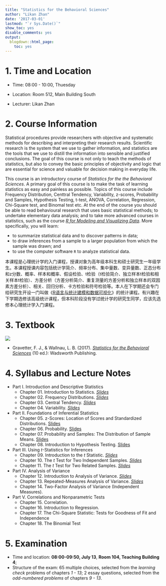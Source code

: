 ```yaml
---
title: "Statistics for the Behavioral Sciences"
author: "Likan Zhan"
date: '2017-03-01'
lastmod: "`r Sys.Date()`"
show_toc: yes
disable_comments: yes
output:
  blogdown::html_page:
    toc: yes
---
```


# 1. Time and Location

- Time: 08:00 - 10:00, Thuesday

- Location: Room 512, Main Building South

- Lecturer: Likan Zhan

# 2. Course Information

Statistical procedures provide researchers with objective and systematic methods for describing and interpreting their research results. Scientific research is the system that we use to gather information, and statistics are the tools that we use to distill the information into sensible and justified conclusions. The goal of this course is not only to teach the methods of statistics, but also to convey the basic principles of objectivity and logic that are essential for science and valuable for decision making in everyday life.

This course is an introductory course of *Statistics for the the Behavioral Sciences*. A primary goal of this course is to make the task of learning statistics as easy and painless as possible. Topics of this course include Frequency Distribution, Centtral Tendency, Variability, z-scores, Probability and Samples, Hypothesis Testing, t-test, ANOVA, Correlation, Regression, Chi-Square test, and Binomal test etc. At the end of the course you should be able to read behavioural research that uses basic statistical methods; to undertake elementary data analysis; and to take more advanced courses in statistics, such as the course *[R for Modeling and Visualizing Data](/en/teach/R-for-Statistics-Data-Visualization/)*. More specifically, you will learn:

- to summarize statistical data and to discover patterns in data;
- to draw inferences from a sample to a larger population from which the sample was drawn; and
- to use the computer software `R` to analyze statistical data.

本课程是心理统计学的入门课程，授课对象为高年级本科生和硕士研究生一年级学生。本课程授课内容包括统计学简介、频率分布、集中量数、变异量数、正态分布和z分数、概率、样本和概率、假设检验、t检验（t检验简介、独立样本t检验和相关样本t检验）、方差分析（方差分析简介、重复测量的方差分析和独立样本的双因素方差分析）、相关、回归分析、卡方检验和符号检验等。本人在下学期还会专门给研究生开设一门叫做《[R语言与统计建模和数据可视化](/en/teach/R-for-Statistics-Data-Visualization/)》的统计课程。有兴趣在下学期选修该高级统计课程，但本科阶段没有学过统计学的研究生同学，应该先选修本心理统计学入门课程。

# 3. Textbook

![](StatBehavSci-CoverImage.jpg)

- Gravetter, F. J., & Wallnau, L. B. (2017). *[Statistics for the Behavioral Sciences](https://www.amazon.com/Statistics-Behavioral-Sciences-MindTap-Psychology/dp/1305504917)* (10 ed.): Wadsworth Publishing.

# 4. Syllabus and Lecture Notes

- Part I. Introduction and Descriptive Statistics
  - Chapter 01. Introduction to Statistics. <i class="fa fa-file-pdf-o">  [Slides](https://appendix.likan.info/Statistics-for-the-Behavioral-Sciences/CH.01.pdf)</i>
  - Chapter 02. Frequency Distributions. <i class="fa fa-file-pdf-o">  [Slides](https://appendix.likan.info/Statistics-for-the-Behavioral-Sciences/CH.02.pdf)</i>
  - Chapter 03. Central Tendency. <i class="fa fa-file-pdf-o">  [Slides](https://appendix.likan.info/Statistics-for-the-Behavioral-Sciences/CH.03.pdf)</i>
  - Chapter 04. Variability. <i class="fa fa-file-pdf-o">  [Slides](https://appendix.likan.info/Statistics-for-the-Behavioral-Sciences/CH.04.pdf)</i>

- Part II. Foundations of Inferential Statistics
  - Chapter 05. z-Scores: Location of Scores and Standardized Distributions. [Slides](http://appendix.likan.info/teach/Statistics-for-the-Behavioral-Sciences/CH05.html)
  - Chapter 06. Probability. [Slides](http://appendix.likan.info/teach/Statistics-for-the-Behavioral-Sciences/CH06.html)
  - Chapter 07. Probability and Samples: The Distribution of Sample Means. [Slides](http://appendix.likan.info/teach/Statistics-for-the-Behavioral-Sciences/CH07.html)
  - Chapter 08. Introduction to Hypothesis Testing. [Slides](http://appendix.likan.info/teach/Statistics-for-the-Behavioral-Sciences/CH08.html)

- Part III. Using *t*-Statistics for Inferences
  - Chapter 09. Introduction to the *t* Statistic. <i class="fa fa-file-pdf-o">  [Slides](https://appendix.likan.info/Statistics-for-the-Behavioral-Sciences/CH.09.pdf)</i>
  - Chapter 10. The *t* Test for Two Independent Samples. <i class="fa fa-file-pdf-o">  [Slides](https://appendix.likan.info/Statistics-for-the-Behavioral-Sciences/CH.10.pdf)</i>
  - Chapter 11. The *t* Test for Two Related Samples.<i class="fa fa-file-pdf-o">  [Slides](https://appendix.likan.info/Statistics-for-the-Behavioral-Sciences/CH.11.pdf)</i>

- Part IV. Analysis of Variance
  - Chapter 12. Introduction to Analysis of Variance. <i class="fa fa-file-pdf-o">  [Slides](https://appendix.likan.info/Statistics-for-the-Behavioral-Sciences/CH.12.pdf)</i>
  - Chapter 13. Repeated-Measures Analysis of Variance. <i class="fa fa-file-pdf-o">  [Slides](https://appendix.likan.info/Statistics-for-the-Behavioral-Sciences/CH.13.pdf)</i>
  - Chapter 14. Two-Factor Analysis of Variance (Independent Measures).

- Part V. Correlations and Nonparametric Tests
  - Chapter 15. Correlation.
  - Chapter 16. Introduction to Regression.
  - Chapter 17. The Chi-Square Statistic: Tests for Goodness of Fit and Independence
  - Chapter 18. The Binomial Test

# 5. Examination

- Time and location: **08:00-09:50, July 13**, **Room 104, Teaching Building 4**;
- Structure of the exam: 65 multiple choices, selected from the *learning check* problems of chapters *1 - 13*; 2 essay questions, selected from the *odd-numbered problems* of chapters *9 - 13*.
